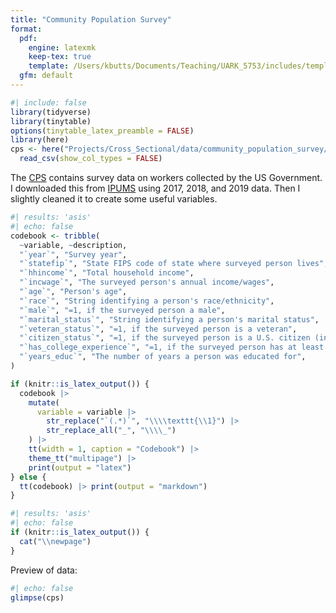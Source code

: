 ```yaml
---
title: "Community Population Survey"
format: 
  pdf:
    engine: latexmk
    keep-tex: true
    template: /Users/kbutts/Documents/Teaching/UARK_5753/includes/template.tex
  gfm: default
---
```


```r
#| include: false
library(tidyverse)
library(tinytable)
options(tinytable_latex_preamble = FALSE)
library(here)
cps <- here("Projects/Cross_Sectional/data/community_population_survey/cps.csv") |>
  read_csv(show_col_types = FALSE)
```

The [CPS](https://github.com/kylebutts/UARK_5753/tree/main/Projects/Cross_Sectional/data/community_population_survey) contains survey data on workers collected by the US Government. I downloaded this from [IPUMS](https://cps.ipums.org/) using 2017, 2018, and 2019 data. Then I slightly cleaned it to create some useful variables. 



```r
#| results: 'asis'
#| echo: false
codebook <- tribble(
  ~variable, ~description,
  "`year`", "Survey year",
  "`statefip`", "State FIPS code of state where surveyed person lives",
  "`hhincome`", "Total household income",
  "`incwage`", "The surveyed person's annual income/wages",
  "`age`", "Person's age",
  "`race`", "String identifying a person's race/ethnicity",
  "`male`", "=1, if the surveyed person a male",
  "`marital_status`", "String identifying a person's marital status",
  "`veteran_status`", "=1, if the surveyed person is a veteran",
  "`citizen_status`", "=1, if the surveyed person is a U.S. citizen (including naturalized)",
  "`has_college_experience`", "=1, if the surveyed person has at least some years of college attendance",
  "`years_educ`", "The number of years a person was educated for",
)

if (knitr::is_latex_output()) {
  codebook |>
    mutate(
      variable = variable |>
        str_replace("`(.*)`", "\\\\texttt{\\1}") |>
        str_replace_all("_", "\\\\_")
    ) |>
    tt(width = 1, caption = "Codebook") |>
    theme_tt("multipage") |>
    print(output = "latex")
} else {
  tt(codebook) |> print(output = "markdown")
}
```

```r
#| results: 'asis'
#| echo: false
if (knitr::is_latex_output()) {
  cat("\\newpage")
}
```

Preview of data:
```r
#| echo: false
glimpse(cps)
```
